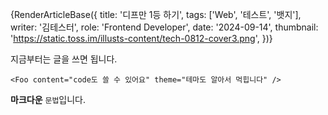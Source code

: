 
{RenderArticleBase({
title: '디프만 1등 하기',
tags: ['Web', '테스트', '뱃지'],
writer: '김테스터',
role: 'Frontend Developer',
date: '2024-09-14',
thumbnail: 'https://static.toss.im/illusts-content/tech-0812-cover3.png',
})}

지금부터는 글을 쓰면 됩니다.

```tsx
<Foo content="code도 쓸 수 있어요" theme="테마도 알아서 먹힙니다" />
```

**마크다운** `문법`입니다.
